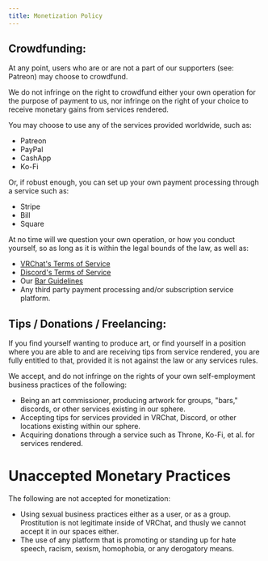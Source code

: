 ---
title: Monetization Policy
---
## Crowdfunding:
At any point, users who are or are not a part of our supporters (see: Patreon) may choose to crowdfund.

We do not infringe on the right to crowdfund either your own operation for the purpose of payment to us, nor infringe on the right of your choice to receive monetary gains from services rendered.

You may choose to use any of the services provided worldwide, such as:
- Patreon
- PayPal
- CashApp
- Ko-Fi

Or, if robust enough, you can set up your own payment processing through a service such as:
- Stripe
- Bill
- Square

At no time will we question your own operation, or how you conduct yourself, so as long as it is within the legal bounds of the law, as well as:
- [VRChat's Terms of Service](https://hello.vrchat.com/legal)
- [Discord's Terms of Service](https://discord.com/terms)
- Our [Bar Guidelines](https://duskview.city/rules/barauthor)
- Any third party payment processing and/or subscription service platform.

## Tips / Donations / Freelancing:
If you find yourself wanting to produce art, or find yourself in a position where you are able to and are receiving tips from service rendered, you are fully entitled to that, provided it is not against the law or any services rules.

We accept, and do not infringe on the rights of your own self-employment business practices of the following:
- Being an art commissioner, producing artwork for groups, "bars," discords, or other services existing in our sphere.
- Accepting tips for services provided in VRChat, Discord, or other locations existing within our sphere.
- Acquiring donations through a service such as Throne, Ko-Fi, et al. for services rendered.

# Unaccepted Monetary Practices
The following are not accepted for monetization:
- Using sexual business practices either as a user, or as a group.  Prostitution is not legitimate inside of VRChat, and thusly we cannot accept it in our spaces either.
- The use of any platform that is promoting or standing up for hate speech, racism, sexism, homophobia, or any derogatory means.
